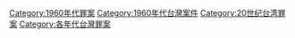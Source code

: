 [[Category:1960年代罪案|Category:1960年代罪案]]
[[Category:1960年代台灣案件|Category:1960年代台灣案件]]
[[Category:20世纪台湾罪案|Category:20世纪台湾罪案]]
[[Category:各年代台灣罪案|Category:各年代台灣罪案]]